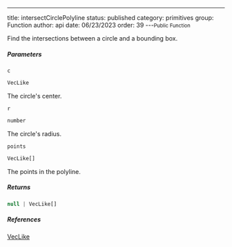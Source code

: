 ---
title: intersectCirclePolyline
status: published
category: primitives
group: Function
author: api
date: 06/23/2023
order: 39
---<Small>Public Function</Small>

Find the intersections between a circle and a bounding box.


##### Parameters


<ParametersTable>

<ParametersTableRow>
<ParametersTableName>

`c`

</ParametersTableName>
<ParametersTableDescription>

```ts
VecLike
```

The circle's center.




</ParametersTableDescription>
</ParametersTableRow>
<ParametersTableRow>
<ParametersTableName>

`r`

</ParametersTableName>
<ParametersTableDescription>

```ts
number
```

The circle's radius.




</ParametersTableDescription>
</ParametersTableRow>
<ParametersTableRow>
<ParametersTableName>

`points`

</ParametersTableName>
<ParametersTableDescription>

```ts
VecLike[]
```

The points in the polyline.




</ParametersTableDescription>
</ParametersTableRow>
</ParametersTable>

##### Returns


```ts
null | VecLike[]
```

##### References

[VecLike](/gen/primitives/VecLike-type)

